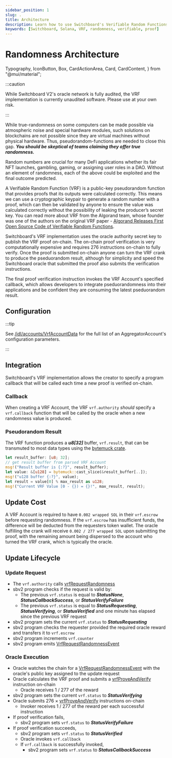 ```yaml
---
sidebar_position: 1
slug: .
title: Architecture
description: Learn how to use Switchboard's Verifiable Random Functions
keywords: [Switchboard, Solana, VRF, randomness, verifiable, proof]
---
```


# Randomness Architecture

  Typography,
  IconButton,
  Box,
  CardActionArea,
  Card,
  CardContent,
} from "@mui/material";


:::caution

While Switchboard V2's oracle network is fully audited, the VRF implementation
is currently unaudited software. Please use at your own risk.

:::

While true-randomness on some computers can be made possible via atmospheric
noise and special hardware modules, such solutions on blockchains are not
possible since they are virtual machines without physical hardware. Thus,
pseudorandom-functions are needed to close this gap. **_You should be skeptical
of teams claiming they offer true randomness._**

Random numbers are crucial for many DeFi applications whether its fair NFT
launches, gambling, gaming, or assigning user roles in a DAO. Without an element
of randomness, each of the above could be exploited and the final outcome
predicted.

A Verifiable Random Function (VRF) is a public-key pseudorandom function that
provides proofs that its outputs were calculated correctly. This means we can
use a cryptographic keypair to generate a random number with a proof, which can
then be validated by anyone to ensure the value was calculated correctly without
the possibility of leaking the producer’s secret key. You can read more about
VRF from the Algorand team, whose founder was one of the authors on the original
VRF paper -
[Algorand Releases First Open Source Code of Verifiable Random Functions](https://medium.com/algorand/algorand-releases-first-open-source-code-of-verifiable-random-function-93c2960abd61).

Switchboard's VRF implementation uses the oracle authority secret key to publish
the VRF proof on-chain. The on-chain proof verification is very computationally
expensive and requires 276 instructions on-chain to fully verify. Once the proof
is submitted on-chain anyone can turn the VRF crank to produce the pseduorandom
result, although for simplicity and speed the Switchboard oracle that submitted
the proof also submits the verification instructions.

The final proof verification instruction invokes the VRF Account's specified
callback, which allows developers to integrate pseduorandomness into their
applications and be confident they are consuming the latest pseduorandom result.

## Configuration

:::tip

See [/idl/accounts/VrfAccountData](/idl/accounts/VrfAccountData) for the full
list of an AggregatorAccount's configuration parameters.

:::

## Integration

Switchboard's VRF implementation allows the creator to specify a program
callback that will be called each time a new proof is verified on-chain.

### Callback

When creating a VRF Account, the VRF `vrf.authority` _should_ specify a
`vrf.callback` function that will be called by the oracle when a new randomness
value is produced.

<CallbackZC />

### Pseudorandom Result

The VRF function produces a **_u8[32]_** buffer, `vrf.result`, that can be
transmuted to most data types using the
[bytemuck crate](https://crates.io/crates/bytemuck).

```rust
let result_buffer: [u8; 32];
// get result buffer from parsed VRF Account
msg!("Result buffer is {:?}", result_buffer);
let value: &[u128] = bytemuck::cast_slice(&result_buffer[..]);
msg!("u128 buffer {:?}", value);
let result = value[0] % max_result as u128;
msg!("Current VRF Value [0 - {}) = {}!", max_result, result);
```

## Update Cost

A VRF Account is required to have `0.002 wrapped SOL` in their `vrf.escrow`
before requesting randomness. If the `vrf.escrow` has insufficient funds, the
difference will be deducted from the requesters token wallet. The oracle
fulfilling the crank will receive `0.002 / 277 wrapped SOL` upon submitting the
proof, with the remaining amount being dispersed to the account who turned the
VRF crank, which is typically the oracle.

## Update Lifecycle

### Update Request

- The `vrf.authority` calls
  [vrfRequestRandomness](/idl/instructions/vrfRequestRandomness)
- sbv2 program checks if the request is valid by:
  - The previous `vrf.status` is equal to **_StatusNone_**,
    **_StatusCallbackSuccess_**, or **_StatusVerifyFailure_**
  - The previous `vrf.status` is equal to **_StatusRequesting_**,
    **_StatusVerifying_**, or **_StatusVerified_** and one minute has elapsed
    since the previous VRF request
- sbv2 program sets the current `vrf.status` to **_StatusRequesting_**
- sbv2 program checks the requester provided the required oracle reward and
  transfers it to `vrf.escrow`
- sbv2 program increments `vrf.counter`
- sbv2 program emits
  [VrfRequestRandomnessEvent](/idl/events/VrfRequestRandomnessEvent)

### Oracle Execution

- Oracle watches the chain for a
  [VrfRequestRandomnessEvent](/idl/events/VrfRequestRandomnessEvent) with the
  oracle's public key assigned to the update request
- Oracle calculates the VRF proof and submits a
  [vrfProveAndVerify](/idl/instructions/vrfProveAndVerify) instruction on-chain
  - Oracle receives 1 / 277 of the reward
- sbv2 program sets the current `vrf.status` to **_StatusVerifying_**
- Oracle submits 276 × [vrfProveAndVerify](/idl/instructions/vrfProveAndVerify)
  instructions on-chain
  - Invoker receives 1 / 277 of the reward per each successful instruction
- If proof verification fails,
  - sbv2 program sets `vrf.status` to **_StatusVerifyFailure_**
- If proof verification succeeds,
  - sbv2 program sets `vrf.status` to **_StatusVerified_**
  - Oracle invokes `vrf.callback`
  - If `vrf.callback` is successfully invoked,
    - sbv2 program sets `vrf.status` to **_StatusCallbackSuccess_**
